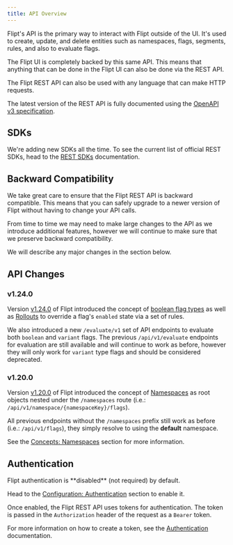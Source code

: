 ```yaml
---
title: API Overview
---
```


Flipt's API is the primary way to interact with Flipt outside of the UI. It's used to create, update, and delete entities such as namespaces, flags, segments, rules, and also to evaluate flags.

The Flipt UI is completely backed by this same API. This means that anything that can be done in the Flipt UI can also be done via the REST API.

The Flipt REST API can also be used with any language that can make HTTP requests.

The latest version of the REST API is fully documented using the [OpenAPI v3 specification](https://github.com/flipt-io/flipt-openapi).

## SDKs

We're adding new SDKs all the time. To see the current list of official REST SDKs, head to the [REST SDKs](/integration/rest) documentation.

## Backward Compatibility

We take great care to ensure that the Flipt REST API is backward compatible. This means that you can safely upgrade to a newer version of Flipt without having to change your API calls.

From time to time we may need to make large changes to the API as we introduce additional features, however we will continue to make sure that we preserve backward compatibility.

We will describe any major changes in the section below.

## API Changes

### v1.24.0

Version [v1.24.0](https://github.com/flipt-io/flipt/releases/tag/v1.24.0) of Flipt introduced the concept of [boolean flag types](/concepts#boolean-flags) as well as [Rollouts](/concepts#rollouts) to override a flag's `enabled` state via a set of rules.

We also introduced a new `/evaluate/v1` set of API endpoints to evaluate both `boolean` and `variant` flags. The previous `/api/v1/evaluate` endpoints for evaluation are still available and will continue to work as before, however they will only work for `variant` type flags and should be considered deprecated.

### v1.20.0

Version [v1.20.0](https://github.com/flipt-io/flipt/releases/tag/v1.20.0) of Flipt introduced the concept of [Namespaces](/concepts#namespaces) as root objects nested under the `/namespaces` route (i.e.: `/api/v1/namespace/{namespaceKey}/flags`).

All previous endpoints without the `/namespaces` prefix still work as before (i.e.: `/api/v1/flags`), they simply resolve to using the **default** namespace.

See the [Concepts: Namespaces](/concepts#namespaces) section for more information.

## Authentication

<Info>
Flipt authentication is **disabled** (not required) by default.

Head to the [Configuration: Authentication](/configuration#authentication) section to enable it.

</Info>

Once enabled, the Flipt REST API uses tokens for authentication. The token is passed in the `Authorization` header of the request as a `Bearer` token.

For more information on how to create a token, see the [Authentication](/authentication) documentation.
